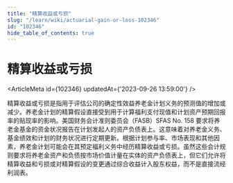 ```yaml
---
title: "精算收益或亏损"
slug: "/learn/wiki/actuarial-gain-or-loss-102346"
id: "102346"
hide_table_of_contents: true
---
```



# 精算收益或亏损

<ArticleMeta id={102346} updatedAt={'2023-09-26 13:59:00'} />
<div className='border-solid border-b border-t-0 my-4 border-[var(--ifm-color-gray-300)]' />

精算收益或亏损是指用于评估公司的确定性效益养老金计划义务的预测值的增加或减少。养老金计划的精算假设直接受到用于计算福利支付现值和计划资产预期回报率的贴现率的影响。美国财务会计准则委员会（FASB）SFAS No. 158 要求将养老金基金的资金状况报告在计划发起人的资产负债表上。这意味着对养老金义务、基金绩效和计划的财务状况进行定期更新。根据计划参与率、市场表现和其他因素，养老金计划可能会在其预定福利义务中经历精算收益或亏损。虽然这些会计规则要求将养老金资产和负债按市场价值计量在实体的资产负债表上，但它们允许将精算收益和亏损或对精算假设的变更通过综合收益计入股东权益，而不是直接流经利润表。
